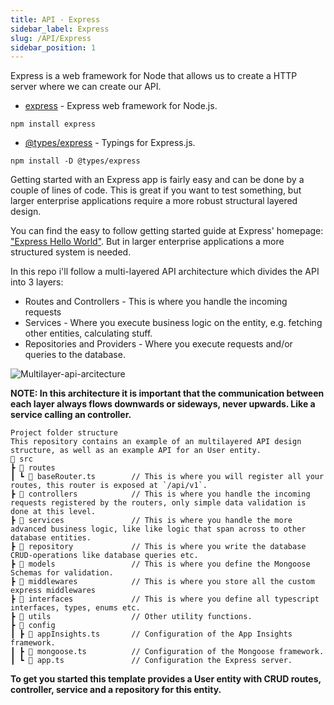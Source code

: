 ```yaml
---
title: API - Express
sidebar_label: Express
slug: /API/Express
sidebar_position: 1
---
```


Express is a web framework for Node that allows us to create a HTTP server where we can create our API.

* [express](https://www.npmjs.com/package/express) - Express web framework for Node.js.

`npm install express`

* [@types/express](https://www.npmjs.com/package/@types/express) - Typings for Express.js.

`npm install -D @types/express`

Getting started with an Express app is fairly easy and can be done by a couple of lines of code. This is great if you want to test something, but larger enterprise applications require a more robust structural layered design. 

You can find the easy to follow getting started guide at Express' homepage: ["Express Hello World"](https://expressjs.com/en/starter/hello-world.html). But in larger enterprise applications a more structured system is needed.

In this repo i'll follow a multi-layered API architecture which divides the API into 3 layers:

- Routes and Controllers - This is where you handle the incoming requests
- Services - Where you execute business logic on the entity, e.g. fetching other entities, calculating stuff.
- Repositories and Providers - Where you execute requests and/or queries to the database.

![Multilayer-api-arcitecture](/img/Multilayer-api-arcitecture.png)


**NOTE: In this architecture it is important that the communication between each layer always flows downwards or sideways, never upwards. Like a service calling an controller.**

```text
Project folder structure
This repository contains an example of an multilayered API design structure, as well as an example API for an User entity.
📂 src
┣ 📂 routes
┃ ┗ 📜 baseRouter.ts        // This is where you will register all your routes, this router is exposed at `/api/v1`.
┣ 📂 controllers            // This is where you handle the incoming requests registered by the routers, only simple data validation is done at this level.
┣ 📂 services               // This is where you handle the more advanced business logic, like like logic that span across to other database entities.
┣ 📂 repository             // This is where you write the database CRUD-operations like database queries etc.
┣ 📂 models                 // This is where you define the Mongoose Schemas for validation.
┣ 📂 middlewares            // This is where you store all the custom express middlewares
┣ 📂 interfaces             // This is where you define all typescript interfaces, types, enums etc.
┣ 📂 utils                  // Other utility functions.
┣ 📂 config                 
┃ ┣ 📜 appInsights.ts       // Configuration of the App Insights framework.
┃ ┣ 📜 mongoose.ts          // Configuration of the Mongoose framework.
┃ ┗ 📜 app.ts               // Configuration the Express server.
```

**To get you started this template provides a User entity with CRUD routes, controller, service and a repository for this entity.** 